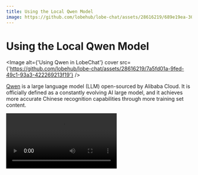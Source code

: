 ```yaml
---
title: Using the Local Qwen Model
image: https://github.com/lobehub/lobe-chat/assets/28616219/689e19ea-3003-4e15-a1d5-b7343d5ba898
---
```


# Using the Local Qwen Model

<Image alt={'Using Qwen in LobeChat'} cover src={'https://github.com/lobehub/lobe-chat/assets/28616219/7a5fd01a-9fed-49c1-93a3-422269213f19'} />

[Qwen](https://github.com/QwenLM/Qwen1.5) is a large language model (LLM) open-sourced by Alibaba Cloud. It is officially defined as a constantly evolving AI large model, and it achieves more accurate Chinese recognition capabilities through more training set content.

<Video src="https://github.com/lobehub/lobe-chat/assets/28616219/31e5f625-8dc4-4a5f-a5fd-d28d0457782d" />

Now, through the integration of LobeChat and [Ollama](https://ollama.com/), you can easily use Qwen in LobeChat. This document will guide you on how to use the local deployment version of Qwen in LobeChat:

<Steps>
  ## Local Installation of Ollama

  First, you need to install Ollama. For the installation process, please refer to the [Ollama Usage Document](/en/usage/providers/ollama).

  ## Pull the Qwen Model to Local with Ollama

  After installing Ollama, you can install the Qwen model with the following command, taking the 14b model as an example:

  ```bash
  ollama pull qwen:14b
  ```
  <Callout type={'info'}>
    The local version of Qwen provides different model sizes to choose from. Please refer to the
    [Qwen's Ollama integration page](https://ollama.com/library/qwen) to understand how to choose the
    model size.
  </Callout>

  <Image alt={'Use Ollama Pull Qwen Model'} height={473} inStep src={'https://github.com/lobehub/lobe-chat/assets/1845053/fe34fdfe-c2e4-4d6a-84d7-4ebc61b2516a'} />

  ### Select the Qwen Model

  In the LobeChat conversation page, open the model selection panel, and then select the Qwen model.

  <Image alt={'Choose Qwen Model'} height={430} inStep src={'https://github.com/lobehub/lobe-chat/assets/28616219/e0608cca-f62f-414a-bc55-28a61ba21f14'} />

  <Callout type={'info'}>
    If you do not see the Ollama provider in the model selection panel, please refer to [Integration with Ollama](/en/self-hosting/examples/ollama) to learn how to enable the Ollama provider in LobeChat.
  </Callout>
</Steps>

Next, you can have a conversation with the local Qwen model in LobeChat.
